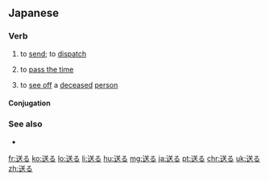==Japanese==
{{ja-kanjitab|おく|sort=おくる|yomi=kun}}

===Verb===
{{ja-verb|おくる|type=1|tr=trans}}

# to [[send]]; to [[dispatch]]
#: {{ja-usex|メール を '''送る'''|メール を '''おくる'''|to '''send''' an email}}
# to [[pass the time]]
#: {{ja-usex|日常生活を'''送る'''|にちじょう せいかつ を '''おくる'''|to '''lead''' an everyday life}}
# to [[see off]] a [[deceased]] [[person]]

====Conjugation====
{{ja-go-ru|おく}}

===See also===
* {{ja-r|贈る|おくる}}

[[fr:送る]]
[[ko:送る]]
[[lo:送る]]
[[li:送る]]
[[hu:送る]]
[[mg:送る]]
[[ja:送る]]
[[pt:送る]]
[[chr:送る]]
[[uk:送る]]
[[zh:送る]]